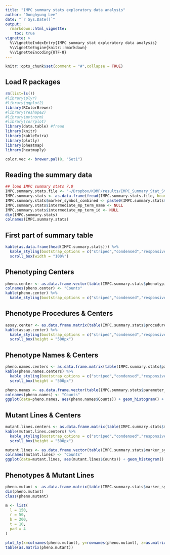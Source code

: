 ```yaml
---
title: "IMPC summary stats exploratory data analysis"
author: "Donghyung Lee"
date: "`r Sys.Date()`"
output: 
  rmarkdown::html_vignette:
    toc: true
vignette: >
  %\VignetteIndexEntry{IMPC summary stat exploratory data analysis}
  %\VignetteEngine{knitr::rmarkdown}
  %\VignetteEncoding{UTF-8}
---
```


```r
knitr::opts_chunk$set(comment = "#",collapse = TRUE)
```


## Load R packages
```r
rm(list=ls())
#library(plyr)
#library(ggplot2)
library(RColorBrewer)
#library(reshape2)
#library(mvtnorm)
#library(corrplot)
library(data.table) #fread
library(knitr)
library(kableExtra)
library(plotly)
library(pheatmap)
library(heatmaply)

color.vec <- brewer.pal(8, "Set1")
```

## Reading the summary data
```r
## load IMPC summary stats 7.0
IMPC.summary.stats.file <- "~/Dropbox/KOMP/results/IMPC_Summary_Stat_Study/R_input/version_7.0/IMPC_ALL_statistical_results.csv"
IMPC.summary.stats <- as.data.frame(fread(IMPC.summary.stats.file, header=TRUE, sep=","))
IMPC.summary.stats$marker_symbol_combined <- paste0(IMPC.summary.stats$marker_symbol,"_",IMPC.summary.stats$zygosity)
IMPC.summary.stats$intermediate_mp_term_name <- NULL
IMPC.summary.stats$intermediate_mp_term_id <- NULL
dim(IMPC.summary.stats)
colnames(IMPC.summary.stats)
```

## First part of summary table
```r
kable(as.data.frame(head(IMPC.summary.stats))) %>%
  kable_styling(bootstrap_options = c("striped","condensed","responsive"), full_width = F, position="left", font_size = 12) %>%
  scroll_box(width = "100%")
```

## Phenotyping Centers
```r
pheno.center <- as.data.frame.vector(table(IMPC.summary.stats$phenotyping_center))
colnames(pheno.center) <- "Counts"
kable(pheno.center) %>% 
  kable_styling(bootstrap_options = c("striped","condensed","responsive"), position="left", full_width = F, font_size = 12)
```

## Phenotype Procedures & Centers
```r
assay.center <- as.data.frame.matrix(table(IMPC.summary.stats$procedure_name, IMPC.summary.stats$phenotyping_center))
kable(assay.center) %>% 
  kable_styling(bootstrap_options = c("striped","condensed","responsive"), full_width = F, font_size = 12) %>%
  scroll_box(height = "500px")
```

## Phenotype Names & Centers
```r
pheno.names.centers <- as.data.frame.matrix(table(IMPC.summary.stats$parameter_name, IMPC.summary.stats$phenotyping_center))
kable(pheno.names.centers) %>% 
  kable_styling(bootstrap_options = c("striped","condensed","responsive"), full_width = F, font_size = 12) %>%
  scroll_box(height = "500px")

pheno.names <- as.data.frame.vector(table(IMPC.summary.stats$parameter_name))
colnames(pheno.names) <- "Counts"
ggplot(data=pheno.names, aes(pheno.names$Counts)) + geom_histogram() + labs(x="Phenotype", y="Count")
```

## Mutant Lines & Centers
```r
mutant.lines.centers <- as.data.frame.matrix(table(IMPC.summary.stats$marker_symbol_combined, IMPC.summary.stats$phenotyping_center))
kable(mutant.lines.centers) %>% 
  kable_styling(bootstrap_options = c("striped","condensed","responsive"), full_width = F, font_size = 12) %>%
  scroll_box(height = "500px")

mutant.lines <- as.data.frame.vector(table(IMPC.summary.stats$marker_symbol_combined))
colnames(mutant.lines) <- "Counts"
ggplot(data=mutant.lines, aes(mutant.lines$Counts)) + geom_histogram() + labs(x="Mutant Line", y="Count")
```

## Phenotypes & Mutant Lines
```r
pheno.mutant <- as.data.frame.matrix(table(IMPC.summary.stats$marker_symbol_combined, IMPC.summary.stats$parameter_name))
dim(pheno.mutant)
class(pheno.mutant)

m <- list(
  l = 150,
  r = 50,
  b = 200,
  t = 10,
  pad = 4
)

plot_ly(x=colnames(pheno.mutant), y=rownames(pheno.mutant), z=as.matrix(pheno.mutant), colors= brewer.pal(9, "Reds"), type="heatmap") %>% layout(autosize=F, width=800, height=800, margin=m)
table(as.matrix(pheno.mutant))
```
